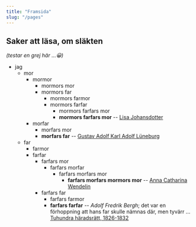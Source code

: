 ```yaml
---
title: "Framsida"
slug: "/pages"
---
```


## Saker att läsa, om släkten

_(testar en grej här ...😀)_

* jag
    * mor
        * mormor
            * mormors mor
            * mormors far
                * mormors farmor
                * mormors farfar
                    * mormors farfars mor
                    * **mormors farfars mor** -- [Lisa Johansdotter](/backstugan-slätten)
        * morfar
            * morfars mor
            * **morfars far** -- [Gustav Adolf Karl Adolf Lüneburg](/als-telegrafist-im-weltkrieg)
    * far
        * farmor
        * farfar
            * farfars mor
                * farfars morfar
                    * farfars morfars mor
                        * **farfars morfars mormors mor** -- [Anna Catharina Wendelin](/wendelin)
            * farfars far
                * farfars farmor
                * **farfars farfar** -- _Adolf Fredrik Bergh_; det var en förhoppning att hans far skulle nämnas där, men tyvärr ... [Tuhundra häradsrätt, 1826-1832](/tuhundra_haradsratt_A1a_20_1826_32)

